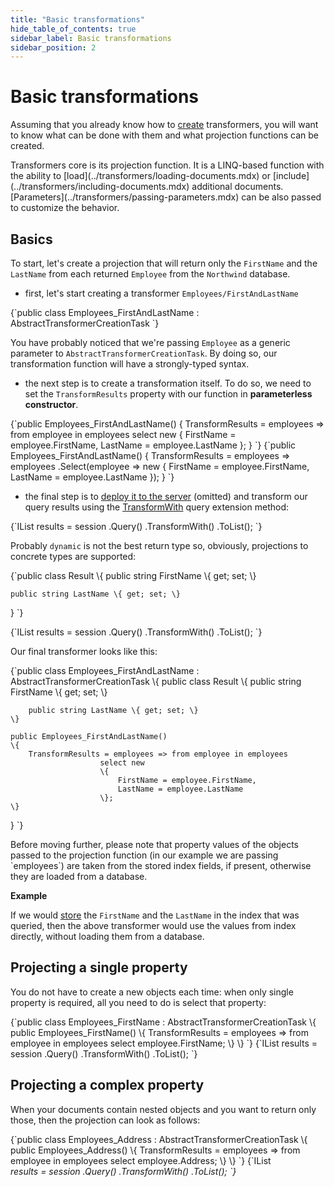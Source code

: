 ```yaml
---
title: "Basic transformations"
hide_table_of_contents: true
sidebar_label: Basic transformations
sidebar_position: 2
---
```



# Basic transformations

Assuming that you already know how to [create](../transformers/creating-and-deploying.mdx) transformers, you will want to know what can be done with them and what projection functions can be created.

<Admonition type="info" title="Projection function" id="projection-function" href="#projection-function">
Transformers core is its projection function. It is a LINQ-based function with the ability to [load](../transformers/loading-documents.mdx) or [include](../transformers/including-documents.mdx) additional documents. [Parameters](../transformers/passing-parameters.mdx) can be also passed to customize the behavior.
</Admonition>

## Basics

To start, let's create a projection that will return only the `FirstName` and the `LastName` from each returned `Employee` from the `Northwind` database.

- first, let's start creating a transformer `Employees/FirstAndLastName`

<TabItem value="transformers_1" label="transformers_1">
<CodeBlock language="csharp">
{`public class Employees_FirstAndLastName : AbstractTransformerCreationTask<Employee>
`}
</CodeBlock>
</TabItem>

You have probably noticed that we're passing `Employee` as a generic parameter to `AbstractTransformerCreationTask`. By doing so, our transformation function will have a strongly-typed syntax.

- the next step is to create a transformation itself. To do so, we need to set the `TransformResults` property with our function in **parameterless constructor**.

<Tabs groupId='languageSyntax'>
<TabItem value="Query-syntax" label="Query-syntax">
<CodeBlock language="csharp">
{`public Employees_FirstAndLastName()
{
	TransformResults = employees => from employee in employees
					select new
					{
						FirstName = employee.FirstName,
						LastName = employee.LastName
					};
}
`}
</CodeBlock>
</TabItem>
<TabItem value="Method-syntax" label="Method-syntax">
<CodeBlock language="csharp">
{`public Employees_FirstAndLastName()
{
	TransformResults = employees => employees
		.Select(employee => new
		{
			FirstName = employee.FirstName, 
			LastName = employee.LastName
		});
}
`}
</CodeBlock>
</TabItem>
</Tabs>

- the final step is to [deploy it to the server](../transformers/creating-and-deploying.mdx) (omitted) and transform our query results using the [TransformWith](../client-api/session/querying/how-to-use-transformers-in-queries.mdx) query extension method:

<TabItem value="transformers_4" label="transformers_4">
<CodeBlock language="csharp">
{`IList<dynamic> results = session
	.Query<Employee>()
	.TransformWith<Employees_FirstAndLastName, dynamic>()
	.ToList();
`}
</CodeBlock>
</TabItem>

Probably `dynamic` is not the best return type so, obviously, projections to concrete types are supported:

<TabItem value="transformers_5" label="transformers_5">
<CodeBlock language="csharp">
{`public class Result
\{
	public string FirstName \{ get; set; \}

	public string LastName \{ get; set; \}
\}
`}
</CodeBlock>
</TabItem>

<TabItem value="transformers_6" label="transformers_6">
<CodeBlock language="csharp">
{`IList<Employees_FirstAndLastName.Result> results = session
	.Query<Employee>()
	.TransformWith<Employees_FirstAndLastName, Employees_FirstAndLastName.Result>()
	.ToList();
`}
</CodeBlock>
</TabItem>

Our final transformer looks like this:

<TabItem value="transformers_7" label="transformers_7">
<CodeBlock language="csharp">
{`public class Employees_FirstAndLastName : AbstractTransformerCreationTask<Employee>
\{
	public class Result
	\{
		public string FirstName \{ get; set; \}

		public string LastName \{ get; set; \}
	\}

	public Employees_FirstAndLastName()
	\{
		TransformResults = employees => from employee in employees
						select new
						\{
							FirstName = employee.FirstName,
							LastName = employee.LastName
						\};
	\}
\}
`}
</CodeBlock>
</TabItem>

<Admonition type="warning" title="Important" id="important" href="#important">
Before moving further, please note that property values of the objects passed to the projection function (in our example we are passing `employees`) are taken from the stored index fields, if present, otherwise they are loaded from a database.   

**Example** 

If we would [store](../indexes/storing-data-in-index.mdx) the `FirstName` and the `LastName` in the index that was queried, then the above transformer would use the values from index directly, without loading them from a database.  
</Admonition>

## Projecting a single property

You do not have to create a new objects each time: when only single property is required, all you need to do is select that property:

<TabItem value="transformers_8" label="transformers_8">
<CodeBlock language="csharp">
{`public class Employees_FirstName : AbstractTransformerCreationTask<Employee>
\{
	public Employees_FirstName()
	\{
		TransformResults = employees => from employee in employees select employee.FirstName;
	\}
\}
`}
</CodeBlock>
</TabItem>

<TabItem value="transformers_9" label="transformers_9">
<CodeBlock language="csharp">
{`IList<string> results = session
	.Query<Employee>()
	.TransformWith<Employees_FirstName, string>()
	.ToList();
`}
</CodeBlock>
</TabItem>

## Projecting a complex property

When your documents contain nested objects and you want to return only those, then the projection can look as follows:

<TabItem value="transformers_1_0" label="transformers_1_0">
<CodeBlock language="csharp">
{`public class Employees_Address : AbstractTransformerCreationTask<Employee>
\{
	public Employees_Address()
	\{
		TransformResults = employees => from employee in employees select employee.Address;
	\}
\}
`}
</CodeBlock>
</TabItem>

<TabItem value="transformers_1_1" label="transformers_1_1">
<CodeBlock language="csharp">
{`IList<Address> results = session
	.Query<Employee>()
	.TransformWith<Employees_Address, Address>()
	.ToList();
`}
</CodeBlock>
</TabItem>

